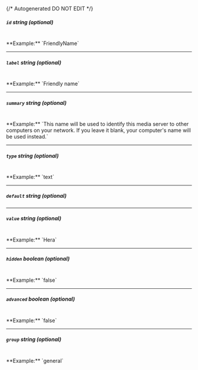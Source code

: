{/* Autogenerated DO NOT EDIT  */}
##### `id` _string (optional)_
<br/>
**Example:** `FriendlyName`

---
##### `label` _string (optional)_
<br/>
**Example:** `Friendly name`

---
##### `summary` _string (optional)_
<br/>
**Example:** `This name will be used to identify this media server to other computers on your network. If you leave it blank, your computer's name will be used instead.`

---
##### `type` _string (optional)_
<br/>
**Example:** `text`

---
##### `default` _string (optional)_

---
##### `value` _string (optional)_
<br/>
**Example:** `Hera`

---
##### `hidden` _boolean (optional)_
<br/>
**Example:** `false`

---
##### `advanced` _boolean (optional)_
<br/>
**Example:** `false`

---
##### `group` _string (optional)_
<br/>
**Example:** `general`


